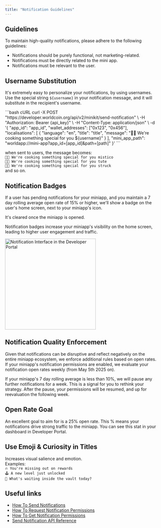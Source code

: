 ```yaml
---
title: "Notification Guidelines"
---
```


## Guidelines

To maintain high-quality notifications, please adhere to the following guidelines:

- Notifications should be purely functional, not marketing-related.
- Notifications must be directly related to the mini app.
- Notifications must be relevant to the user.

## Username Substitution

It's extremely easy to personalize your notifications, by using usernames.
Use the special string `${username}` in your notification message, and it will substitute in
the recipient's username.

<CodeGroup>
```bash cURL
curl -X POST "https://developer.worldcoin.org/api/v2/minikit/send-notification" \
    -H "Authorization: Bearer {api_key}" \
    -H "Content-Type: application/json" \
    -d '{
          "app_id": "app_id", 
          "wallet_addresses": ["0x123", "0x456"], 
          "localisations": [
            {
              "language": "en",
              "title": "title",
              "message": "🧑‍🍳 We're cooking something special for you ${username}"
            }
          ],
          "mini_app_path": "worldapp://mini-app?app_id=[app_id]&path=[path]"
        }'
```
</CodeGroup>

when sent to users, the message becomes:  
`🧑‍🍳 We're cooking something special for you mistico`  
`🧑‍🍳 We're cooking something special for you tute`  
`🧑‍🍳 We're cooking something special for you struck`  
and so on.

<div style={{ display: 'flex', alignItems: 'flex-start', gap: '10px' }}> 
<div>

## Notification Badges

If a user has pending notifications for your miniapp, and you maintain
a 7 day rolling average open rate of 15% or higher, we'll show a badge on the user's home screen,
next to your miniapp's icon.

It's cleared once the miniapp is opened.

Notification badges increase your miniapp's visibility on the home screen, leading to higher user engagement and traffic.

</div>

<div className="flex justify-center">
  <img src="/images/docs/mini-apps/notifications/notification-badges.jpg" alt="Notification Interface in the Developer Portal" className="m-auto block" width="300" />
</div>
</div>

## Notification Quality Enforcement

Given that notifications can be disruptive and reflect negatively on the entire miniapp ecosystem,
we enforce additional rules based on open rates. If your miniapp's notification permissions are enabled,
we evaluate your notification open rates weekly (from May 5th 2025 on).

If your miniapp's 7 day rolling average is less than 10%, we will pause any further notifications for a week.
This is a signal for you to rethink your strategy. After the pause, your permissions will be resumed,
and up for reevaluation the following week.

## Open Rate Goal

An excellent goal to aim for is a 25% open rate. This % means your notifications drive strong traffic to the miniapp.
You can see this stat in your dashboard in Developer Portal.

## Use Emoji & Curiosity in Titles

Increases visual salience and emotion.  
Examples:  
`🔥 You're missing out on rewards`  
`🕹️ A new level just unlocked`  
`🤔 What's waiting inside the vault today?`

## Useful links

- [How To Send Notifications](/mini-apps/commands/how-to-send-notifications)
- [How To Request Notification Permissions](/mini-apps/commands/request-permission)
- [How To Get Notification Permissions](/mini-apps/commands/get-permissions)
- [Send Notification API Reference](/mini-apps/reference/api#send-notification)
